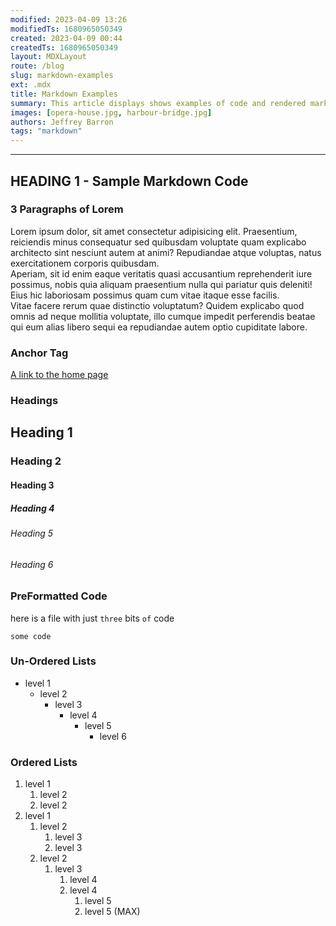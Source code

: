 ```yaml
---
modified: 2023-04-09 13:26
modifiedTs: 1680965050349  
created: 2023-04-09 00:44
createdTs: 1680965050349  
layout: MDXLayout  
route: /blog  
slug: markdown-examples  
ext: .mdx
title: Markdown Examples  
summary: This article displays shows examples of code and rendered markdown
images: [opera-house.jpg, harbour-bridge.jpg]   
authors: Jeffrey Barron
tags: "markdown"
---
```


---

## HEADING 1 - Sample Markdown Code

### 3 Paragraphs of Lorem

Lorem ipsum dolor, sit amet consectetur adipisicing elit. Praesentium, reiciendis minus consequatur sed quibusdam voluptate quam explicabo architecto sint nesciunt autem at animi? Repudiandae atque voluptas, natus exercitationem corporis quibusdam.  
Aperiam, sit id enim eaque veritatis quasi accusantium reprehenderit iure possimus, nobis quia aliquam praesentium nulla qui pariatur quis deleniti! Eius hic laboriosam possimus quam cum vitae itaque esse facilis.  
Vitae facere rerum quae distinctio voluptatum? Quidem explicabo quod omnis ad neque mollitia voluptate, illo cumque impedit perferendis beatae qui eum alias libero sequi ea repudiandae autem optio cupiditate labore.  

### Anchor Tag

[A link to the home page](https://jeffreybarron.com)

### Headings

## Heading 1

### Heading 2

#### Heading 3

##### Heading 4

###### Heading 5

###### Heading 6

### PreFormatted Code

here is a file with just `three` bits `of` code

```shell
some code
```

### Un-Ordered Lists

- level 1
  - level 2
    - level 3
      - level 4
        - level 5
          - level 6

### Ordered Lists

1. level 1
    1. level 2
    2. level 2
2. level 1
    1. level 2
        1. level 3
        2. level 3
    2. level 2
        1. level 3
            1. level 4
            2. level 4
                1. level 5
                2. level 5 (MAX)
